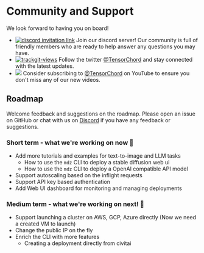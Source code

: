 # Community and Support

We look forward to having you on board!

- <a href="https://discord.gg/F4WnzqmeNj"><img alt="discord invitation link" src="https://dcbadge.vercel.app/api/server/F4WnzqmeNj?style=flat" /></a> Join our discord server! Our community is full of friendly members who are ready to help answer any questions you may have.
- <a href="https://twitter.com/TensorChord"><img src="https://img.shields.io/twitter/follow/tensorchord?style=social" alt="trackgit-views" /></a> Follow the twitter [@TensorChord](https://twitter.com/TensorChord) and stay connected with the latest updates.
- <a href="https://www.youtube.com/channel/UCCA7u-PLO1fP8j1X7Pgut1Q"><img src="https://img.shields.io/youtube/channel/subscribers/UCCA7u-PLO1fP8j1X7Pgut1Q?style=social" /></a> Consider subscribing to [@TensorChord](https://www.youtube.com/channel/UCCA7u-PLO1fP8j1X7Pgut1Q) on YouTube to ensure you don't miss any of our new videos.

## Roadmap

Welcome feedback and suggestions on the roadmap. Please open an issue on GitHub or chat with us on [Discord](https://discord.gg/F4WnzqmeNj) if you have any feedback or suggestions.

### Short term - what we're working on now 🎉

- Add more tutorials and examples for text-to-image and LLM tasks
    - How to use the `mdz` CLI to deploy a stable diffusion web ui
    - How to use the `mdz` CLI to deploy a OpenAI compatible API model
- Support autoscaling based on the inflight requests
- Support API key based authentication
- Add Web UI dashboard for monitoring and managing deployments

### Medium term - what we're working on next! 🏃

- Support launching a cluster on AWS, GCP, Azure directly (Now we need a created VM to launch)
- Change the public IP on the fly
- Enrich the CLI with more features
    - Creating a deployment directly from civitai
